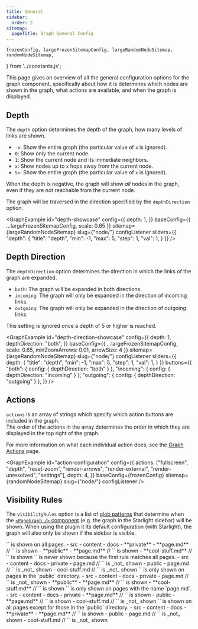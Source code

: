 ```yaml
---
title: General
sidebar:
  order: 2
sitemap:
  pageTitle: Graph General Config
---
```



	frozenConfig, largeFrozenSitemapConfig, largeRandomNodeSitemap,
	randomNodeSitemap,
} from '../constants.js';

This page gives an overview of all the general configuration options for the graph component,
specifically about how it is determines which nodes are shown in the graph, what actions are available, and when the graph is displayed.

## Depth

The `depth` option determines the depth of the graph, how many levels of links are shown.
- `-x`: Show the entire graph (the particular value of `x` is ignored).
- `0`: Show only the current node.
- `1`: Show the current node and its immediate neighbors.
- `x`: Show nodes up to `x` hops away from the current node.
- `5>`: Show the entire graph (the particular value of `x` is ignored).

When the depth is negative, the graph will show _all_ nodes in the graph, even if they are not reachable from the current node.

The graph will be traversed in the direction specified by the `depthDirection` option.

<GraphExample id="depth-showcase" config={{
	depth: 1,
}} baseConfig={{ ...largeFrozenSitemapConfig, scale: 0.65 }} sitemap={largeRandomNodeSitemap} slug={"node/"} configListener
	sliders={{
		"depth": {
			"title": "depth",
			"min": -1,
			"max": 5,
			"step": 1,
			"val": 1,
		}
	}}
/>

## Depth Direction

The `depthDirection` option determines the direction in which the links of the graph are expanded.
- `both`: The graph will be expanded in both directions.
- `incoming`: The graph will only be expanded in the direction of incoming links.
- `outgoing`: The graph will only be expanded in the direction of outgoing links.

This setting is ignored once a depth of 5 or higher is reached.

<GraphExample id="depth-direction-showcase" config={{
	depth: 1,
	depthDirection: "both",
}} baseConfig={{ ...largeFrozenSitemapConfig, scale: 0.65, minZoomArrows: 0.01, arrowSize: 4 }} sitemap={largeRandomNodeSitemap} slug={"node/"} configListener
	sliders={{
		depth: {
			"title": "depth",
			"min": -1,
			"max": 5,
			"step": 1,
			"val": 1,
		}
	}}
	buttons={{
	  "both": { config: { depthDirection: "both" } },
	  "incoming": { config: { depthDirection: "incoming" } },
	  "outgoing": { config: { depthDirection: "outgoing" } },
	}}
/>

## Actions

`actions` is an array of strings which specify which action buttons are included in the graph. \
The order of the actions in the array determines the order in which they are displayed in the top right of the graph.

For more information on what each individual action does, see the [Graph Actions](/starlight-site-graph/configuration/graph/actions) page.

<GraphExample id="action-configuration" config={{
	actions: ["fullscreen", "depth", "reset-zoom", "render-arrows", "render-external", "render-unresolved", "settings"],
	depth: 4,
}} baseConfig={frozenConfig} sitemap={randomNodeSitemap} slug={"node/"} configListener />

## Visibility Rules

The `visibilityRules` option is a list of [glob patterns](todo/) that determine when the [`<PageGraph />` component](/starlight-site-graph/components/pagegraph)
(e.g. the graph in the Starlight sidebar) will be shown.
When using the plugin it its default configuration (with Starlight), the graph will also only be shown if the sidebar is visible.

<Tabs>
	<TabItem label='["**/*"]'>
		`<PageGraph />` is shown on all pages.
		<FileTree>
			- src
				- content
					- docs
						- **private**
							- **page.md** // `<PageGraph>` is shown
						- **public**
							- **page.md** // `<PageGraph>` is shown
							- **cool-stuff.md** // `<PageGraph>` is shown
		</FileTree>
	</TabItem>
	<TabItem label='["!**/*", "**/*"]'>
		`<PageGraph />` is never shown because the first rule matches all pages.
		<FileTree>
			- src
				- content
					- docs
						- private
							- page.md // `<PageGraph>` is _not_ shown
						- public
							- page.md // `<PageGraph>` is _not_ shown
							- cool-stuff.md // `<PageGraph>` is _not_ shown
		</FileTree>
	</TabItem>
	<TabItem label='["**/public/*"]'>
		`<PageGraph />` is only shown on pages in the `public` directory.
		<FileTree>
			- src
				- content
					- docs
						- private
							- page.md // `<PageGraph>` is _not_ shown
						- **public**
							- **page.md** // `<PageGraph>` is shown
							- **cool-stuff.md** // `<PageGraph>` is shown
		</FileTree>
	</TabItem>
	<TabItem label='["**/page.md"]'>
		`<PageGraph />` is only shown on pages with the name `page.md`.
		<FileTree>
			- src
				- content
					- docs
						- private
							- **page.md** // `<PageGraph>` is shown
						- public
							- **page.md** // `<PageGraph>` is shown
							- cool-stuff.md // `<PageGraph>` is _not_ shown
		</FileTree>
	</TabItem>
	<TabItem label='["!**/public/**, "**/*"]'>
		`<PageGraph />` is shown on all pages except for those in the `public` directory.
		<FileTree>
			- src
				- content
					- docs
						- **private**
							- **page.md** // `<PageGraph>` is shown
						- public
							- page.md // `<PageGraph>` is _not_ shown
							- cool-stuff.md // `<PageGraph>` is _not_ shown
		</FileTree>
	</TabItem>
</Tabs>

